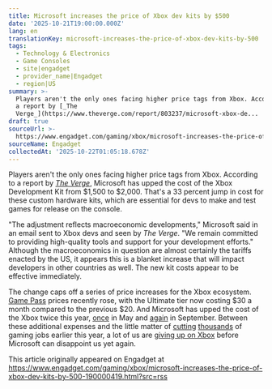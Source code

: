```yaml
---
title: Microsoft increases the price of Xbox dev kits by $500
date: '2025-10-21T19:00:00.000Z'
lang: en
translationKey: microsoft-increases-the-price-of-xbox-dev-kits-by-500
tags:
  - Technology & Electronics
  - Game Consoles
  - site|engadget
  - provider_name|Engadget
  - region|US
summary: >-
  Players aren't the only ones facing higher price tags from Xbox. According to
  a report by [_The
  Verge_](https://www.theverge.com/report/803237/microsoft-xbox-de...
draft: true
sourceUrl: >-
  https://www.engadget.com/gaming/xbox/microsoft-increases-the-price-of-xbox-dev-kits-by-500-190000419.html?src=rss
sourceName: Engadget
collectedAt: '2025-10-22T01:05:18.678Z'
---
```

Players aren't the only ones facing higher price tags from Xbox. According to a report by [_The Verge_](https://www.theverge.com/report/803237/microsoft-xbox-devkit-price-hikes-developers), Microsoft has upped the cost of the Xbox Development Kit from $1,500 to $2,000. That's a 33 percent jump in cost for these custom hardware kits, which are essential for devs to make and test games for release on the console. 

"The adjustment reflects macroeconomic developments," Microsoft said in an email sent to Xbox devs and seen by _The Verge_. "We remain committed to providing high-quality tools and support for your development efforts." Although the macroeconomics in question are almost certainly the tariffs enacted by the US, it appears this is a blanket increase that will impact developers in other countries as well. The new kit costs appear to be effective immediately. 

The change caps off a series of price increases for the Xbox ecosystem. [Game Pass](https://www.engadget.com/microsoft-jacks-the-price-of-game-pass-ultimate-up-to-30-a-month-142441307.html) prices recently rose, with the Ultimate tier now costing $30 a month compared to the previous $20. And Microsoft has upped the cost of the Xbox twice this year, [once](https://www.engadget.com/gaming/microsoft-is-raising-prices-on-the-xbox-series-s-and-series-x-132004594.html) in May and [again](https://www.engadget.com/gaming/xbox/microsoft-is-making-xbox-consoles-even-more-expensive-in-the-us-192443699.html) in September. Between these additional expenses and the little matter of [cutting](https://www.engadget.com/big-tech/microsoft-is-laying-off-3-percent-of-its-global-workforce-154755787.html) [thousands](https://www.engadget.com/gaming/xbox/microsoft-gaming-division-suffers-further-layoffs-142430386.html) of gaming jobs earlier this year, a lot of us are [giving up on Xbox](https://www.engadget.com/gaming/xbox/why-im-breaking-up-with-xbox-160000545.html) before Microsoft can disappoint us yet again.

This article originally appeared on Engadget at https://www.engadget.com/gaming/xbox/microsoft-increases-the-price-of-xbox-dev-kits-by-500-190000419.html?src=rss
